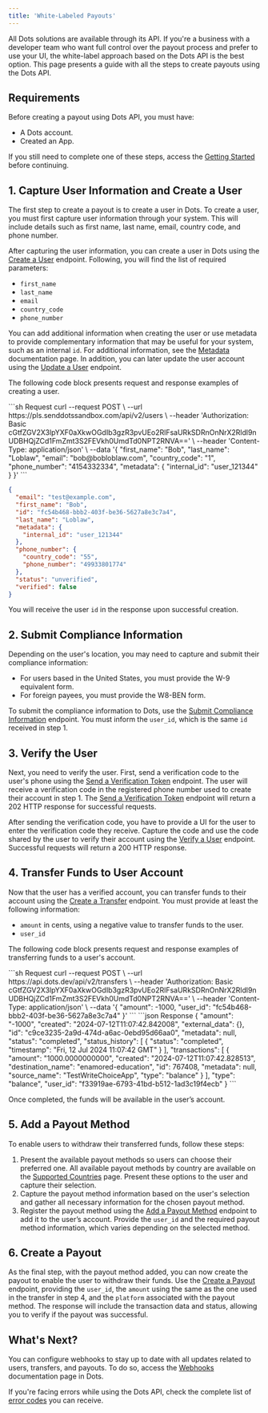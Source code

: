 ```yaml
---
title: 'White-Labeled Payouts'
---
```


All Dots solutions are available through its API. If you're a business with a developer team who want full control over the payout process and prefer to use your UI, the white-label approach based on the Dots API is the best option. This page presents a guide with all the steps to create payouts using the Dots API.

## Requirements

Before creating a payout using Dots API, you must have:

- A Dots account.
- Created an App.

If you still need to complete one of these steps, access the [Getting Started](/guides/getting-started) before continuing.

## 1. Capture User Information and Create a User

The first step to create a payout is to create a user in Dots. To create a user, you must first capture user information through your system. This will include details such as first name, last name, email, country code, and phone number.

After capturing the user information, you can create a user in Dots using the [Create a User](/api-reference/users/create-a-user) endpoint. Following, you will find the list of required parameters:

- `first_name`
- `last_name`
- `email`
- `country_code`
- `phone_number`

You can add additional information when creating the user or use metadata to provide complementary information that may be useful for your system, such as an internal `id`. For additional information, see the [Metadata](/references/metadata) documentation page. In addition, you can later update the user account using the [Update a User](/api-reference/users/update-a-user) endpoint.

The following code block presents request and response examples of creating a user.

<CodeGroup>
```sh Request
curl --request POST \
  --url https://pls.senddotssandbox.com/api/v2/users \
  --header 'Authorization: Basic cGtfZGV2X3lpYXF0aXkwOGdIb3gzR3pvUEo2RlFsaURkSDRnOnNrX2Rldl9nUDBHQjZCd1FmZmt3S2FEVkh0UmdTd0NPT2RNVA==' \
  --header 'Content-Type: application/json' \
  --data '{
  "first_name": "Bob",
  "last_name": "Loblaw",
  "email": "bob@bobloblaw.com",
  "country_code": "1",
  "phone_number": "4154332334",
  "metadata": {
    "internal_id": "user_121344"
  }
}'
```

```json Response
{
  "email": "test@example.com",
  "first_name": "Bob",
  "id": "fc54b468-bbb2-403f-be36-5627a8e3c7a4",
  "last_name": "Loblaw",
  "metadata": {
    "internal_id": "user_121344"
  },
  "phone_number": {
    "country_code": "55",
    "phone_number": "49933801774"
  },
  "status": "unverified",
  "verified": false
}
```
</CodeGroup>

You will receive the user `id` in the response upon successful creation.

## 2. Submit Compliance Information 

Depending on the user's location, you may need to capture and submit their compliance information:

- For users based in the United States, you must provide the W-9 equivalent form.
- For foreign payees, you must provide the W8-BEN form.

To submit the compliance information to Dots, use the [Submit Compliance Information](/api-reference/users/submit-compliance-information) endpoint. You must inform the `user_id`, which is the same `id` received in step 1.

## 3. Verify the User

Next, you need to verify the user. First, send a verification code to the user's phone using the [Send a Verification Token](/api-reference/users/send-a-verification-token) endpoint. The user will receive a verification code in the registered phone number used to create their account in step 1. The [Send a Verification Token](/api-reference/users/send-a-verification-token) endpoint will return a 202 HTTP response for successful requests. 

After sending the verification code, you have to provide a UI for the user to enter the verification code they receive. Capture the code and use the code shared by the user to verify their account using the [Verify a User](/api-reference/users/verify-a-user) endpoint. Successful requests will return a 200 HTTP response.

## 4. Transfer Funds to User Account

Now that the user has a verified account, you can transfer funds to their account using the [Create a Transfer](/api-reference/users/verify-a-user) endpoint.   You must provide at least the following information:

- `amount` in cents, using a negative value to transfer funds to the user.
- `user_id`

The following code block presents request and response examples of transferring funds to a user's account.

<CodeGroup>
```sh Request
curl --request POST \
  --url https://api.dots.dev/api/v2/transfers \
  --header 'Authorization: Basic cGtfZGV2X3lpYXF0aXkwOGdIb3gzR3pvUEo2RlFsaURkSDRnOnNrX2Rldl9nUDBHQjZCd1FmZmt3S2FEVkh0UmdTd0NPT2RNVA==' \
  --header 'Content-Type: application/json' \
  --data '{
  "amount": -1000,
  "user_id": "fc54b468-bbb2-403f-be36-5627a8e3c7a4"
}'
```
```json Response
{
  "amount": "-1000",
  "created": "2024-07-12T11:07:42.842008",
  "external_data": {},
  "id": "c9ce3235-2a9d-474d-a6ac-0ebd95d66aa0",
  "metadata": null,
  "status": "completed",
  "status_history": [
    {
      "status": "completed",
      "timestamp": "Fri, 12 Jul 2024 11:07:42 GMT"
    }
  ],
  "transactions": [
    {
      "amount": "1000.0000000000",
      "created": "2024-07-12T11:07:42.828513",
      "destination_name": "enamored-education",
      "id": 767408,
      "metadata": null,
      "source_name": "TestWriteChoiceApp",
      "type": "balance"
    }
  ],
  "type": "balance",
  "user_id": "f33919ae-6793-41bd-b512-1ad3c19f4ecb"
}
```
</CodeGroup>

Once completed, the funds will be available in the user’s account.

## 5. Add a Payout Method

To enable users to withdraw their transferred funds, follow these steps:


1. Present the available payout methods so users can choose their preferred one. All available payout methods by country are available on the [Supported Countries](/references/supported-countries) page. Present these options to the user and capture their selection.
2. Capture the payout method information based on the user's selection and gather all necessary information for the chosen payout method.
3. Register the payout method using the [Add a Payout Method](/api-reference/users/add-a-payout-method) endpoint to add it to the user’s account. Provide the `user_id` and the required payout method information, which varies depending on the selected method.

## 6. Create a Payout

As the final step, with the payout method added, you can now create the payout to enable the user to withdraw their funds. Use the [Create a Payout](/api-reference/users/verify-a-user) endpoint, providing the `user_id`, the `amount` using the same as the one used in the transfer in step 4, and the `platform` associated with the payout method. The response will include the transaction data and status, allowing you to verify if the payout was successful.

## What's Next?

You can configure webhooks to stay up to date with all updates related to users, transfers, and payouts. To do so, access the [Webhooks](/references/webhooks) documentation page in Dots.

If you're facing errors while using the Dots API, check the complete list of [error codes](/references/error-codes) you can receive.


